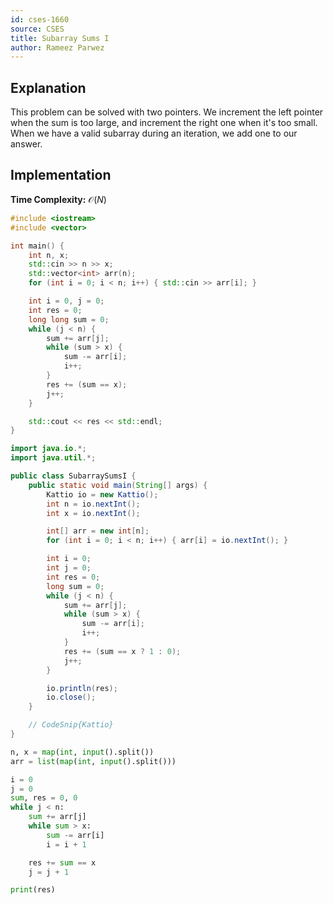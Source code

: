 ```yaml
---
id: cses-1660
source: CSES
title: Subarray Sums I
author: Rameez Parwez
---
```


## Explanation

This problem can be solved with two pointers.
We increment the left pointer when the sum is too large, and increment the right one when it's too small.
When we have a valid subarray during an iteration, we add one to our answer.

## Implementation

**Time Complexity:** $\mathcal{O}(N)$

<LanguageSection>
<CPPSection>

```cpp
#include <iostream>
#include <vector>

int main() {
	int n, x;
	std::cin >> n >> x;
	std::vector<int> arr(n);
	for (int i = 0; i < n; i++) { std::cin >> arr[i]; }

	int i = 0, j = 0;
	int res = 0;
	long long sum = 0;
	while (j < n) {
		sum += arr[j];
		while (sum > x) {
			sum -= arr[i];
			i++;
		}
		res += (sum == x);
		j++;
	}

	std::cout << res << std::endl;
}
```

</CPPSection>
<JavaSection>

```java
import java.io.*;
import java.util.*;

public class SubarraySumsI {
	public static void main(String[] args) {
		Kattio io = new Kattio();
		int n = io.nextInt();
		int x = io.nextInt();

		int[] arr = new int[n];
		for (int i = 0; i < n; i++) { arr[i] = io.nextInt(); }

		int i = 0;
		int j = 0;
		int res = 0;
		long sum = 0;
		while (j < n) {
			sum += arr[j];
			while (sum > x) {
				sum -= arr[i];
				i++;
			}
			res += (sum == x ? 1 : 0);
			j++;
		}

		io.println(res);
		io.close();
	}

	// CodeSnip{Kattio}
}
```

</JavaSection>
<PySection>

```py
n, x = map(int, input().split())
arr = list(map(int, input().split()))

i = 0
j = 0
sum, res = 0, 0
while j < n:
	sum += arr[j]
	while sum > x:
		sum -= arr[i]
		i = i + 1

	res += sum == x
	j = j + 1

print(res)
```

</PySection>
</LanguageSection>
